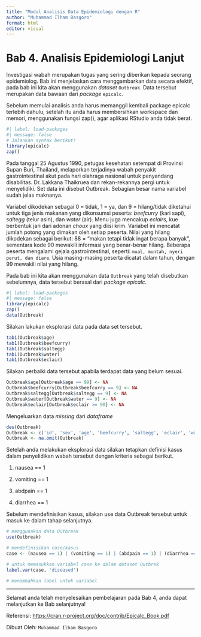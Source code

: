 ```yaml
---
title: "Modul Analisis Data Epidemiologi dengan R"
author: "Muhammad Ilham Basgoro"
format: html
editor: visual
---
```


# Bab 4. Analisis Epidemiologi Lanjut

Investigasi wabah merupakan tugas yang sering diberikan kepada seorang epidemiolog. Bab ini menjelaskan cara menggambarkan data secara efektif, pada bab ini kita akan menggunakan *dataset* `Outbreak`. Data tersebut merupakan data bawaan dari *package* `epicalc`.

Sebelum memulai analisis anda harus memanggil kembali package epicalc terlebih dahulu, setelah itu anda harus membersihkan workspace dan memori, menggunakan fungsi zap(), agar aplikasi RStudio anda tidak berat.

```r
#| label: load-packages
#| message: false
# Jalankan syntax berikut!
library(epicalc)
zap()
```

Pada tanggal 25 Agustus 1990, petugas kesehatan setempat di Provinsi Supan Buri, Thailand, melaporkan terjadinya wabah penyakit gastrointestinal akut pada hari olahraga nasional untuk penyandang disabilitas. Dr. Lakkana Thaikruea dan rekan-rekannya pergi untuk menyelidiki. Set data ini disebut Outbreak. Sebagian besar nama variabel sudah jelas maknanya.

Variabel dikodekan sebagai 0 = tidak, 1 = ya, dan 9 = hilang/tidak diketahui untuk tiga jenis makanan yang dikonsumsi peserta: *beefcurry* (kari sapi), *saltegg* (telur asin), dan *water* (air). Menu juga mencakup *eclairs*, kue berbentuk jari dari adonan *choux* yang diisi krim. Variabel ini mencatat jumlah potong yang dimakan oleh setiap peserta. Nilai yang hilang dikodekan sebagai berikut: 88 = “makan tetapi tidak ingat berapa banyak”, sementara kode 90 mewakili informasi yang benar-benar hilang. Beberapa peserta mengalami gejala gastrointestinal, seperti: `mual, muntah, nyeri perut, dan diare`. Usia masing-masing peserta dicatat dalam tahun, dengan 99 mewakili nilai yang hilang.

Pada bab ini kita akan menggunakan data `Outbreak` yang telah disebutkan sebelumnya, data tersebut berasal dari *package* *epicalc*.

```r
#| label: load-packages
#| message: false
library(epicalc)
zap()
data(Outbreak)
```

Silakan lakukan eksplorasi data pada data set tersebut.

```r
tab1(Outbreak$age)
tab1(Outbreak$beefcurry)
tab1(Outbreak$saltegg)
tab1(Outbreak$water)
tab1(Outbreak$eclair)
```

Silakan perbaiki data tersebut apabila terdapat data yang belum sesuai.

```r
Outbreak$age[Outbreak$age == 99] <- NA
Outbreak$beefcurry[Outbreak$beefcurry == 9] <- NA
Outbreak$saltegg[Outbreak$saltegg == 9] <- NA
Outbreak$water[Outbreak$water == 9] <- NA
Outbreak$eclair[Outbreak$eclair >= 90] <- NA
```

Mengeluarkan data *missing* dari *dataframe*

```r
des(Outbreak)
Outbreak <- c('id', 'sex', 'age', 'beefcurry', 'saltegg', 'eclair', 'water', 'nausea', 'vomiting', 'abdpain', 'diarrhea')
Outbreak <- na.omit(Outbreak)
```

Setelah anda melakukan eksplorasi data silakan tetapkan definisi kasus dalam penyelidikan wabah tersebut dengan kriteria sebagai berikut.

1.  nausea == 1

2.  vomiting == 1

3.  abdpain == 1

4.  diarrhea == 1

Sebelum mendefinisikan kasus, silakan use data Outbreak tersebut untuk masuk ke dalam tahap selanjutnya.

```r
# menggunakan data Outbreak
use(Outbreak)
```

```r
# mendefinisikan case/kasus
case <- (nausea == 1) | (vomiting == 1) | (abdpain == 1) | (diarrhea == 1)

# untuk memasukkan variabel case ke dalam dataset Outbrek
label.var(case, 'diseased')
```

```r
# menambahkan label untuk variabel
```

------------------------------------------------------------------------

Selamat anda telah menyelesaikan pembelajaran pada Bab 4, anda dapat melanjutkan ke Bab selanjutnya!

Referensi: <https://cran.r-project.org/doc/contrib/Epicalc_Book.pdf>

Dibuat Oleh: `Muhammad Ilham Basgoro`